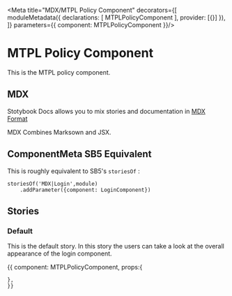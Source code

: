 
<Meta title="MDX/MTPL Policy Component" decorators={[
    moduleMetadata({
        declarations: [
            MTPLPolicyComponent
        ],
        provider: [{}]
    }),
]} parameters={{
    component: MTPLPolicyComponent
}}/>

# MTPL Policy Component 

This is the MTPL policy component.

## MDX

Stotybook Docs allows you to mix stories and documentation in 
[MDX Format](https://mdxjs.com/)

MDX Combines Marksown and JSX.

## ComponentMeta SB5 Equivalent

This is roughly equivalent to SB5's `storiesOf` :

```
storiesOf('MDX|Login',module)
    .addParameter({component: LoginComponent})

```

## Stories

### Default

This is the default story. In this story the users can take a look at the overall
appearance of the login component.

<Preview>
  <Story name="Default">{{
    component: MTPLPolicyComponent,
    props:{
      
    },
    }}    
  </Story>
</Preview>